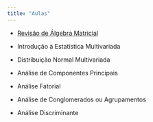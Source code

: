 ```yaml
---
title: "Aulas"
---
```


- [Revisão de Álgebra Matricial](/aulas/revisao_alg_linear/rev_alg_linear.html#/title-slide)

- Introdução à Estatística Multivariada

- Distribuição Normal Multivariada

- Análise de Componentes Principais

- Análise Fatorial

- Análise de Conglomerados ou Agrupamentos

- Análise Discriminante
